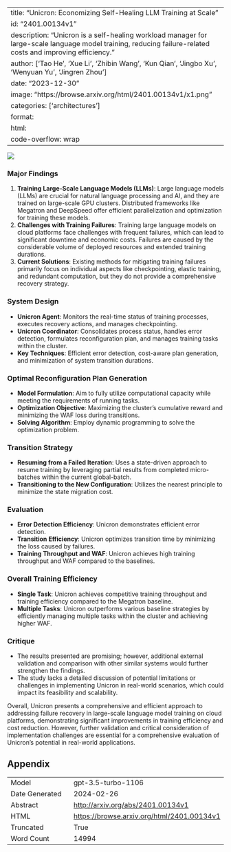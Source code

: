 
---
title: "Unicron: Economizing Self-Healing LLM Training at Scale"
id: "2401.00134v1"
description: "Unicron is a self-healing workload manager for large-scale language model training, reducing failure-related costs and improving efficiency."
author: ['Tao He', 'Xue Li', 'Zhibin Wang', 'Kun Qian', 'Jingbo Xu', 'Wenyuan Yu', 'Jingren Zhou']
date: "2023-12-30"
image: "https://browse.arxiv.org/html/2401.00134v1/x1.png"
categories: ['architectures']
format:
  html:
    code-overflow: wrap
---

![](https://browse.arxiv.org/html/2401.00134v1/x1.png)

### Major Findings
1. **Training Large-Scale Language Models (LLMs)**: Large language models (LLMs) are crucial for natural language processing and AI, and they are trained on large-scale GPU clusters. Distributed frameworks like Megatron and DeepSpeed offer efficient parallelization and optimization for training these models.
2. **Challenges with Training Failures**: Training large language models on cloud platforms face challenges with frequent failures, which can lead to significant downtime and economic costs. Failures are caused by the considerable volume of deployed resources and extended training durations.
3. **Current Solutions**: Existing methods for mitigating training failures primarily focus on individual aspects like checkpointing, elastic training, and redundant computation, but they do not provide a comprehensive recovery strategy.

### System Design
- **Unicron Agent**: Monitors the real-time status of training processes, executes recovery actions, and manages checkpointing.
- **Unicron Coordinator**: Consolidates process status, handles error detection, formulates reconfiguration plan, and manages training tasks within the cluster.
- **Key Techniques**: Efficient error detection, cost-aware plan generation, and minimization of system transition durations.

### Optimal Reconfiguration Plan Generation
- **Model Formulation**: Aim to fully utilize computational capacity while meeting the requirements of running tasks.
- **Optimization Objective**: Maximizing the cluster’s cumulative reward and minimizing the WAF loss during transitions.
- **Solving Algorithm**: Employ dynamic programming to solve the optimization problem.

### Transition Strategy
- **Resuming from a Failed Iteration**: Uses a state-driven approach to resume training by leveraging partial results from completed micro-batches within the current global-batch.
- **Transitioning to the New Configuration**: Utilizes the nearest principle to minimize the state migration cost.

### Evaluation
- **Error Detection Efficiency**: Unicron demonstrates efficient error detection.
- **Transition Efficiency**: Unicron optimizes transition time by minimizing the loss caused by failures.
- **Training Throughput and WAF**: Unicron achieves high training throughput and WAF compared to the baselines.

### Overall Training Efficiency
- **Single Task**: Unicron achieves competitive training throughput and training efficiency compared to the Megatron baseline.
- **Multiple Tasks**: Unicron outperforms various baseline strategies by efficiently managing multiple tasks within the cluster and achieving higher WAF.

### Critique
- The results presented are promising; however, additional external validation and comparison with other similar systems would further strengthen the findings.
- The study lacks a detailed discussion of potential limitations or challenges in implementing Unicron in real-world scenarios, which could impact its feasibility and scalability.

Overall, Unicron presents a comprehensive and efficient approach to addressing failure recovery in large-scale language model training on cloud platforms, demonstrating significant improvements in training efficiency and cost reduction. However, further validation and critical consideration of implementation challenges are essential for a comprehensive evaluation of Unicron's potential in real-world applications.

## Appendix

|          |          |
|----------|----------|
| Model     | gpt-3.5-turbo-1106       |
| Date Generated     | 2024-02-26       |
| Abstract | [http://arxiv.org/abs/2401.00134v1](http://arxiv.org/abs/2401.00134v1)        |
| HTML     | [https://browse.arxiv.org/html/2401.00134v1](https://browse.arxiv.org/html/2401.00134v1)       |
| Truncated       | True       |
| Word Count       | 14994       |